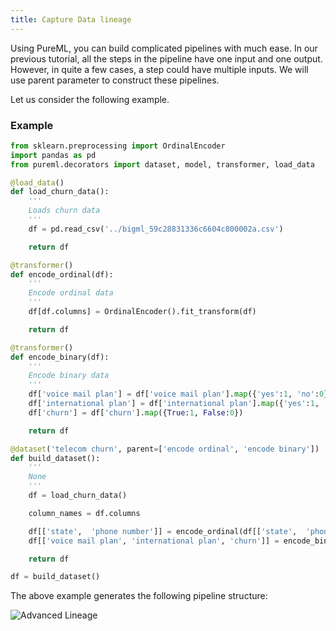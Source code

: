 ```yaml
---
title: Capture Data lineage
---
```


Using PureML, you can build complicated pipelines with much ease. In our previous tutorial, all the steps in the pipeline have one input and one output. However, in quite a few cases, a step could have multiple inputs. We will use parent parameter to construct these pipelines.

Let us consider the following example.

### Example

```python
from sklearn.preprocessing import OrdinalEncoder
import pandas as pd
from pureml.decorators import dataset, model, transformer, load_data

@load_data()
def load_churn_data():
    '''
    Loads churn data
    '''
    df = pd.read_csv('../bigml_59c28831336c6604c800002a.csv')

    return df

@transformer()
def encode_ordinal(df):
    '''
    Encode ordinal data
    '''
    df[df.columns] = OrdinalEncoder().fit_transform(df)

    return df

@transformer()
def encode_binary(df):
    '''
    Encode binary data
    '''
    df['voice mail plan'] = df['voice mail plan'].map({'yes':1, 'no':0})
    df['international plan'] = df['international plan'].map({'yes':1, 'no':0})
    df['churn'] = df['churn'].map({True:1, False:0})

    return df

@dataset('telecom churn', parent=['encode ordinal', 'encode binary'])
def build_dataset():
    '''
    None
    '''
    df = load_churn_data()

    column_names = df.columns

    df[['state',  'phone number']] = encode_ordinal(df[['state',  'phone number']])
    df[['voice mail plan', 'international plan', 'churn']] = encode_binary(df[['voice mail plan', 'international plan', 'churn']])

    return df

df = build_dataset()
```

The above example generates the following pipeline structure:

<img src="/images/lineageAdvanced.png" alt="Advanced Lineage" />
